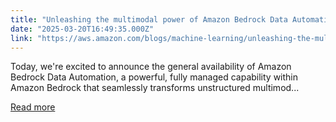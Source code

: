 ```yaml
---
title: "Unleashing the multimodal power of Amazon Bedrock Data Automation to transform unstructured data into actionable insights"
date: "2025-03-20T16:49:35.000Z"
link: "https://aws.amazon.com/blogs/machine-learning/unleashing-the-multimodal-power-of-amazon-bedrock-data-automation-to-transform-unstructured-data-into-actionable-insights/"
---
```


Today, we're excited to announce the general availability of Amazon Bedrock Data Automation, a powerful, fully managed capability within Amazon Bedrock that seamlessly transforms unstructured multimod...

[Read more](https://aws.amazon.com/blogs/machine-learning/unleashing-the-multimodal-power-of-amazon-bedrock-data-automation-to-transform-unstructured-data-into-actionable-insights/)
